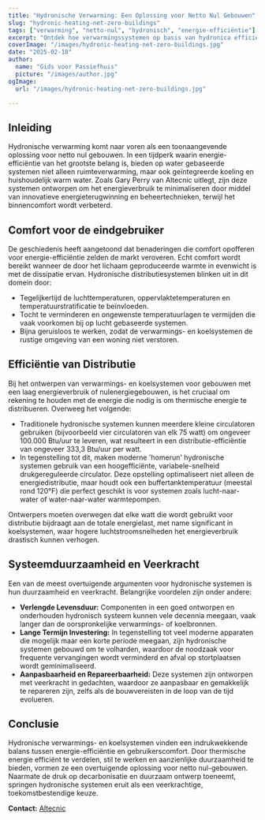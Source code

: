```yaml
---
title: "Hydronische Verwarming: Een Oplossing voor Netto Nul Gebouwen"
slug: "hydronic-heating-net-zero-buildings"
tags: ["verwarming", "netto-nul", "hydronisch", "energie-efficiëntie"]
excerpt: "Ontdek hoe verwarmingssystemen op basis van hydronica efficiënte oplossingen bieden voor gebouwen met netto nul energieverbruik, terwijl ze een superieur comfortniveau handhaven."
coverImage: "/images/hydronic-heating-net-zero-buildings.jpg"
date: "2025-02-18"
author:
  name: "Gids voor Passiefhuis"
  picture: "/images/author.jpg"
ogImage:
  url: "/images/hydronic-heating-net-zero-buildings.jpg"

---
```

## Inleiding

Hydronische verwarming komt naar voren als een toonaangevende oplossing voor netto nul gebouwen. In een tijdperk waarin energie-efficiëntie van het grootste belang is, bieden op water gebaseerde systemen niet alleen ruimteverwarming, maar ook geïntegreerde koeling en huishoudelijk warm water. Zoals Gary Perry van Altecnic uitlegt, zijn deze systemen ontworpen om het energieverbruik te minimaliseren door middel van innovatieve energieterugwinning en beheertechnieken, terwijl het binnencomfort wordt verbeterd.

## Comfort voor de eindgebruiker

De geschiedenis heeft aangetoond dat benaderingen die comfort opofferen voor energie-efficiëntie zelden de markt veroveren. Echt comfort wordt bereikt wanneer de door het lichaam geproduceerde warmte in evenwicht is met de dissipatie ervan. Hydronische distributiesystemen blinken uit in dit domein door:

- Tegelijkertijd de luchttemperaturen, oppervlaktetemperaturen en temperatuurstratificatie te beïnvloeden.
- Tocht te verminderen en ongewenste temperatuurlagen te vermijden die vaak voorkomen bij op lucht gebaseerde systemen.
- Bijna geruisloos te werken, zodat de verwarmings- en koelsystemen de rustige omgeving van een woning niet verstoren.
## Efficiëntie van Distributie

Bij het ontwerpen van verwarmings- en koelsystemen voor gebouwen met een laag energieverbruik of nulenergiegebouwen, is het cruciaal om rekening te houden met de energie die nodig is om thermische energie te distribueren. Overweeg het volgende:

- Traditionele hydronische systemen kunnen meerdere kleine circulatoren gebruiken (bijvoorbeeld vier circulatoren van elk 75 watt) om ongeveer 100.000 Btu/uur te leveren, wat resulteert in een distributie-efficiëntie van ongeveer 333,3 Btu/uur per watt.
- In tegenstelling tot dit, maken moderne 'homerun' hydronische systemen gebruik van een hoogefficiënte, variabele-snelheid drukgereguleerde circulator. Deze opstelling optimaliseert niet alleen de energiedistributie, maar houdt ook een buffertanktemperatuur (meestal rond 120°F) die perfect geschikt is voor systemen zoals lucht-naar-water of water-naar-water warmtepompen.

Ontwerpers moeten overwegen dat elke watt die wordt gebruikt voor distributie bijdraagt aan de totale energielast, met name significant in koelsystemen, waar hogere luchtstroomsnelheden het energieverbruik drastisch kunnen verhogen.
## Systeemduurzaamheid en Veerkracht

Een van de meest overtuigende argumenten voor hydronische systemen is hun duurzaamheid en veerkracht. Belangrijke voordelen zijn onder andere:

- **Verlengde Levensduur:** Componenten in een goed ontworpen en onderhouden hydronisch systeem kunnen vele decennia meegaan, vaak langer dan de oorspronkelijke verwarmings- of koelbronnen.
- **Lange Termijn Investering:** In tegenstelling tot veel moderne apparaten die mogelijk maar een korte periode meegaan, zijn hydronische systemen gebouwd om te volharden, waardoor de noodzaak voor frequente vervangingen wordt verminderd en afval op stortplaatsen wordt geminimaliseerd.
- **Aanpasbaarheid en Repareerbaarheid:** Deze systemen zijn ontworpen met veerkracht in gedachten, waardoor ze aanpasbaar en gemakkelijk te repareren zijn, zelfs als de bouwvereisten in de loop van de tijd evolueren.

## Conclusie

Hydronische verwarmings- en koelsystemen vinden een indrukwekkende balans tussen energie-efficiëntie en gebruikerscomfort. Door thermische energie efficiënt te verdelen, stil te werken en aanzienlijke duurzaamheid te bieden, vormen ze een overtuigende oplossing voor netto nul-gebouwen. Naarmate de druk op decarbonisatie en duurzaam ontwerp toeneemt, springen hydronische systemen eruit als een veerkrachtige, toekomstbestendige keuze.

**Contact:** [Altecnic](https://www.altecnic.co.uk)
